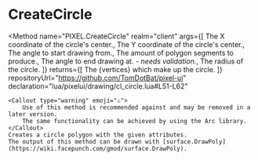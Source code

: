 

# CreateCircle
<Method
	name="PIXEL.CreateCircle"
	realm="client"
	args={[
		<Argument type="number" name="x">The X coordinate of the circle's center.</Argument>,
		<Argument type="number" name="y">The Y coordinate of the circle's center.</Argument>,
		<Argument type="number" name="ang">The angle to start drawing from.</Argument>,
		<Argument type="number" name="seg">The amount of polygon segments to produce.</Argument>,
		<Argument type="number" name="pct">The angle to end drawing at.<i> - needs validation.</i></Argument>,
		<Argument type="number" name="radius">The radius of the circle.</Argument>
	]}
	returns={[
		<ReturnValue type="table">The {<Link href="https://wiki.facepunch.com/gmod/Structures/PolygonVertex">vertices</Link>} which make up the circle.</ReturnValue>
	]}
	repositoryUrl="https://github.com/TomDotBat/pixel-ui"
	declaration="lua/pixelui/drawing/cl_circle.lua#L51-L62"
>
	<Callout type="warning" emoji="⚠️">
		Use of this method is recommended against and may be removed in a later version.
		The same functionality can be achieved by using the Arc library.
	</Callout>
	Creates a circle polygon with the given attributes.
	The output of this method can be drawn with [surface.DrawPoly](https://wiki.facepunch.com/gmod/surface.DrawPoly).
</Method>